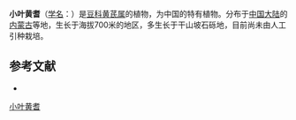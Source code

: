 {{Speciesbox
| name = 小叶黄耆
| status = 
| status_system = 
| image =
| genus = Astragalus
| species = hulunensis
| authority = P. Y. Fu et Y. A. Chen in Fl.
}}

'''小叶黄耆'''（[[学名|学名]]：{{lang|la|''Astragalus hulunensis''}}）是[[豆科|豆科]][[黄芪属|黄芪属]]的植物，为中国的特有植物。分布于[[中国大陆|中国大陆]]的[[内蒙古|内蒙古]]等地，生长于海拔700米的地区，多生长于干山坡石砾地，目前尚未由人工引种栽培。

== 参考文献 ==
<div class="references-small">
* {{cite web| url =http://www.bioinfo.cn/db05/KmzwSpecies.php?action=view&id=14969| title =小叶黄耆| work =《中国高等植物数据库全库》| publisher =中国科学院微生物研究所| author =昆明植物研究所| accessdate =2009-02-24| deadurl =yes| archiveurl =https://web.archive.org/web/20160305010720/http://www.bioinfo.cn/db05/KmzwSpecies.php?action=view&id=14969| archivedate =2016-03-05}}
</div>
{{Taxonbar|from=Q10958384}}

[[Category:黄芪属|小叶黄耆]]


{{植物小作品}}